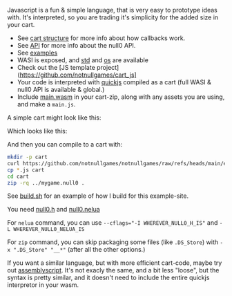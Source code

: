 
<Callout emoji='😃'>Javascript is a fun & simple language, that is very easy to prototype ideas with. It's interpreted, so you are trading it's simplicity for the added size in your cart.</Callout>

- See [cart structure](/null0/cart) for more info about how callbacks work.
- See [API](/null0/api) for more info about the null0 API.
- See [examples](https://github.com/notnullgames/notnullgames/tree/main/examples/js)
- WASI is exposed, and [std](https://bellard.org/quickjs/quickjs.html#std-module) and [os](https://bellard.org/quickjs/quickjs.html#os-module) are available
- Check out the [JS template project](https://github.com/notnullgames/cart_js]
- Your code is interpreted with [quickjs](https://bellard.org/quickjs/) compiled as a cart (full WASI & null0 API is available & global.)
- Include [main.wasm](https://github.com/notnullgames/notnullgames/raw/refs/heads/main/examples/js/main.wasm) in your cart-zip, along with any assets you are using, and make a `main.js`.

A simple cart might look like this:

<Example src='js/example/main.js' />

Which looks like this:

<Null0Cart src='/carts/js-example.null0' />

And then you can compile to a cart with:

```sh
mkdir -p cart
curl https://github.com/notnullgames/notnullgames/raw/refs/heads/main/examples/js/main.wasm > cart/mian.wasm
cp *.js cart
cd cart
zip -rq ../mygame.null0 .
```

See [build.sh](https://github.com/notnullgames/notnullgames/tree/main/examples/build.sh) for an example of how I build for this example-site.

You need [null0.h](https://github.com/notnullgames/null0/blob/main/carts/c/null0.h) and [null0.nelua](https://github.com/notnullgames/null0/blob/main/carts/nelua/null0.nelua)

For `nelua` command, you can use `--cflags="-I WHEREVER_NULL0_H_IS"` and `-L WHEREVER_NULL0_NELUA_IS`

For `zip` command, you can skip packaging some files (like `.DS_Store`) with `-x ".DS_Store" "__*"` (after all the other options.)

If you want a similar language, but with more efficient cart-code, maybe try out [assemblyscript](assemblyscript). It's not exacly the same, and a bit less "loose", but the syntax is pretty similar, and it doesn't need to include the entire quickjs interpretor in your wasm.
